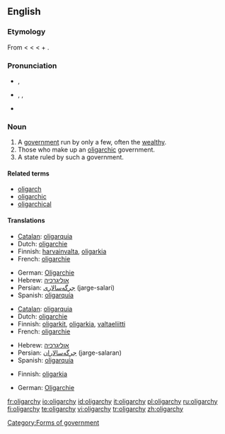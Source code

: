 ==English==

===Etymology===
From {{etyl|fr}} {{term|oligarchie|lang=fr}} < {{etyl|la}} {{term|oligarchia|lang=la}} < {{etyl|grc}} {{term|ὀλιγαρχία|sc=polytonic|tr=oligarchia|lang=grc}} < {{term|ὀλίγος|sc=polytonic|tr=oligos||few|lang=grc}} + {{term|ἀρχή|sc=polytonic|tr=archē||rule|lang=grc}}.

===Pronunciation===
* {{a|UK}} {{IPA|/ˈɒlɪɡɑːki/}}, {{SAMPA|/"QlIgA:ki/}}
* {{a|US}} {{enPR|älʹĭ-gär'kē|ōlʹĭ-gär'kē}}, {{IPA|/ˈɑːlɪˌɡɑrki/|/ˈoʊlɪˌɡɑrki/}}, {{SAMPA|/"A:lI%gArki/|/"oUlI%gArki/}}
* {{audio|en-uk-oligarchy.ogg|Audio (UK)}}

===Noun===
{{wikipedia}}
{{en-noun|oligarch|ies}}

# A [[government]] run by only a few, often the [[wealthy]].
# Those who make up an [[oligarchic]] government.
# A state ruled by such a government.

====Related terms====
* [[oligarch]]
* [[oligarchic]]
* [[oligarchical]]

====Translations====
{{trans-top|Government by only a few}}
* [[Catalan]]: [[oligarquia]] {{f}}
* Dutch: [[oligarchie#Dutch|oligarchie]] {{f}}
* Finnish: [[harvainvalta]], [[oligarkia]]
* French: [[oligarchie#French|oligarchie]] {{f}}
{{trans-mid}}
* German: [[Oligarchie]] {{f}}
* Hebrew: [[אוליגרכיה]] {{f}}
* Persian: [[جرگه‌سالاری]] (jarge-salari)
* Spanish: [[oligarquía]] {{f}}
{{trans-bottom}}

{{trans-top|Those who make up an oligarchic government}}
* [[Catalan]]: [[oligarquia]] {{f}}
* Dutch: [[oligarchie#Dutch|oligarchie]] {{f}}
* Finnish: [[oligarkki|oligarkit]], [[oligarkia]], [[valtaeliitti]]
* French: [[oligarchie#French|oligarchie]] {{f}}
{{trans-mid}}
* Hebrew: [[אוליגרכיה]] {{f}}
* Persian: [[جرگه‌سالاران]] (jarge-salaran)
* Spanish: [[oligarquía]] {{f}}
{{trans-bottom}}

{{trans-top|State ruled by such a government}}
* Finnish: [[oligarkia]]
{{trans-mid}}
* German: [[Oligarchie]] {{f}}
{{trans-bottom}}

[[Category:Forms of government]]

[[fr:oligarchy]]
[[io:oligarchy]]
[[id:oligarchy]]
[[it:oligarchy]]
[[pl:oligarchy]]
[[ru:oligarchy]]
[[fi:oligarchy]]
[[te:oligarchy]]
[[vi:oligarchy]]
[[tr:oligarchy]]
[[zh:oligarchy]]